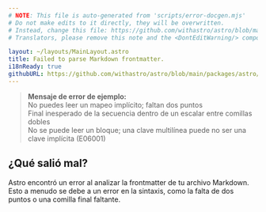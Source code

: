 ```yaml
---
# NOTE: This file is auto-generated from 'scripts/error-docgen.mjs'
# Do not make edits to it directly, they will be overwritten.
# Instead, change this file: https://github.com/withastro/astro/blob/main/packages/astro/src/core/errors/errors-data.ts
# Translators, please remove this note and the <DontEditWarning/> component.

layout: ~/layouts/MainLayout.astro
title: Failed to parse Markdown frontmatter.
i18nReady: true
githubURL: https://github.com/withastro/astro/blob/main/packages/astro/src/core/errors/errors-data.ts
---
```


> **Mensaje de error de ejemplo:**<br/>
No puedes leer un mapeo implícito; faltan dos puntos<br/>
Final inesperado de la secuencia dentro de un escalar entre comillas dobles<br/>
No se puede leer un bloque; una clave multilínea puede no ser una clave implícita (E06001)

## ¿Qué salió mal?

Astro encontró un error al analizar la frontmatter de tu archivo Markdown.
Esto a menudo se debe a un error en la sintaxis, como la falta de dos puntos o una comilla final faltante.
